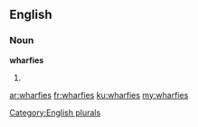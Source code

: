 ==English==

===Noun===
'''wharfies'''

# {{plural of|[[wharfie]]}}

[[Category:English plurals]]

[[ar:wharfies]]
[[fr:wharfies]]
[[ku:wharfies]]
[[my:wharfies]]
